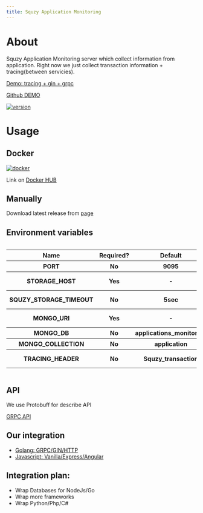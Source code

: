 ```yaml
---
title: Squzy Application Monitoring
---
```


# About

Squzy Application Monitoring server which collect information from application.
Right now we just collect transaction information + tracing(between servicies).

[Demo: tracing + gin + grpc](https://demo.squzy.app/transactions/Y_jLC4hlwirv0PYqvSVG5)

[Github DEMO](https://github.com/squzy/test_tracing)

[![version](https://img.shields.io/github/v/release/squzy/squzy.svg)](https://github.com/squzy/squzy)

# Usage

## Docker

[![docker](https://img.shields.io/docker/pulls/squzy/squzy_application_monitoring)](https://hub.docker.com/repository/docker/squzy/squzy_application_monitoring)

Link on [Docker HUB](https://hub.docker.com/repository/docker/squzy/squzy_application_monitoring)

## Manually

Download latest release from [page](https://github.com/squzy/squzy/releases)

## Environment variables

<div style="overflow-x:auto;">
  <table>
  <tbody>
    <tr>
      <th>Name</th>
      <th>Required?</th>
      <th>Default</th>
      <th>Description</th>
    </tr>
    <tr>
      <th>PORT</th>
      <th>No</th>
      <th>9095</th>
      <th>GRPC port to listen</th>
    </tr>
    <tr>
      <th>STORAGE_HOST</th>
      <th>Yes</th>
      <th>-</th>
      <th>The host for storage connection</th>
    </tr>
    <tr>
      <th>SQUZY_STORAGE_TIMEOUT</th>
      <th>No</th>
      <th>5sec</th>
      <th>Timeout for each request for storage</th>
    </tr>
    <tr>
      <th>MONGO_URI</th>
      <th>Yes</th>
      <th>-</th>
      <th>Mongo URI - mongodb://localhost:27017</th>
    </tr>
    <tr>
      <th>MONGO_DB</th>
      <th>No</th>
      <th>applications_monitoring</th>
      <th>Which DB use</th>
    </tr>
    <tr>
      <th>MONGO_COLLECTION</th>
      <th>No</th>
      <th>application</th>
      <th>Which collection use</th>
    </tr>
    <tr>
      <th>TRACING_HEADER</th>
      <th>No</th>
      <th>Squzy_transaction</th>
      <th>Which header to trace between servicies</th>
    </tr>
    </tbody>
  </table>
</div>

## API

We use Protobuff for describe API

[GRPC API](https://github.com/squzy/squzy_proto/blob/master/proto/v1/squzy_application_monitoring.proto)

## Our integration

- [Golang: GRPC/GIN/HTTP](https://github.com/squzy/squzy_go)
- [Javascript: Vanilla/Express/Angular](https://github.com/squzy/squzy_node)

## Integration plan:

- Wrap Databases for NodeJs/Go
- Wrap more frameworks
- Wrap Python/Php/C#